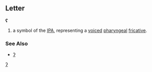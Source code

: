 ==Letter==
'''ʕ'''

#a symbol of the [[IPA]], representing a [[voiced]] [[pharyngeal]] [[fricative]].
===See Also===
*[[ʔ]]
[[Category:Latin letters|ʔ]]